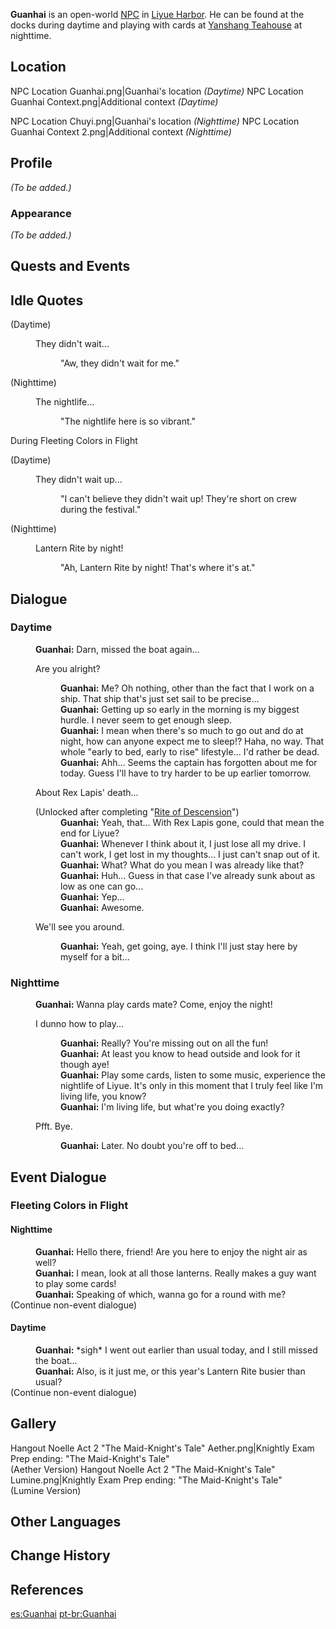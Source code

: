 {{Meta
<!-- REMOVE THIS TEMPLATE AFTER ADDING MISSING INFO -->
|missing_NPC_profile  = yes
}}
{{Character Infobox
|type             = Open-World NPC
|image            = NPC Guanhai.png
|region           = Liyue
|location         = Liyue
|title            = Sailor
|voiceJP          = [http://amuleto.jp/talents/美藤-優.html Mitou Yutaka ({{ja|美藤 優}})]<ref>Amuleto: [http://amuleto.jp/talents/美藤-優.html JP VA's Profile]</ref>
}}
'''Guanhai''' {{Lang|zh=观海|zh_rm=Guānhǎi}} is an open-world [[NPC]] in [[Liyue Harbor]]. He can be found at the docks during daytime and playing with cards at [[Yanshang Teahouse]] at nighttime.

==Location==
<gallery>
NPC Location Guanhai.png|Guanhai's location ''(Daytime)''
NPC Location Guanhai Context.png|Additional context ''(Daytime)''
</gallery>
<gallery>
NPC Location Chuyi.png|Guanhai's location ''(Nighttime)'' <!--same location-->
NPC Location Guanhai Context 2.png|Additional context ''(Nighttime)''
</gallery>

==Profile==
<!--detailed story/lore information goes here-->
''(To be added.)''

===Appearance===
''(To be added.)''

==Quests and Events==
{{Quests and Events}}

==Idle Quotes==
{{Dialogue Start}}
;(Daytime)
: {{DIcon|Idle}} They didn't wait...
:: {{A|VO Guanhai 01.ogg}} "Aw, they didn't wait for me."

;(Nighttime)
: {{DIcon|Idle}} The nightlife...
:: {{A|VO Guanhai 02.ogg}} "The nightlife here is so vibrant."
{{Dialogue End}}

;During Fleeting Colors in Flight
{{Dialogue Start}}
;(Daytime)
: {{DIcon|Idle}} They didn't wait up...
:: {{A|VO Guanhai Lantern Rite 01.ogg}} "I can't believe they didn't wait up! They're short on crew during the festival."

;(Nighttime)
: {{DIcon|Idle}} Lantern Rite by night!
:: {{A|VO Guanhai Lantern Rite 02.ogg}} "Ah, Lantern Rite by night! That's where it's at."
{{Dialogue End}}

==Dialogue==
===Daytime===
{{Dialogue Start}}
:'''Guanhai:''' Darn, missed the boat again...
:{{DIcon}} Are you alright?
::'''Guanhai:''' Me? Oh nothing, other than the fact that I work on a ship. That ship that's just set sail to be precise...
::'''Guanhai:''' Getting up so early in the morning is my biggest hurdle. I never seem to get enough sleep.
::'''Guanhai:''' I mean when there's so much to go out and do at night, how can anyone expect me to sleep!? Haha, no way. That whole "early to bed, early to rise" lifestyle... I'd rather be dead.
::'''Guanhai:''' Ahh... Seems the captain has forgotten about me for today. Guess I'll have to try harder to be up earlier tomorrow.
:{{DIcon}} About Rex Lapis' death...
:;(Unlocked after completing "[[Rite of Descension]]")
::'''Guanhai:''' Yeah, that... With Rex Lapis gone, could that mean the end for Liyue?
::'''Guanhai:''' Whenever I think about it, I just lose all my drive. I can't work, I get lost in my thoughts... I just can't snap out of it.
::'''Guanhai:''' What? What do you mean I was already like that?
::'''Guanhai:''' Huh... Guess in that case I've already sunk about as low as one can go...
::'''Guanhai:''' Yep...
::'''Guanhai:''' Awesome.
:{{DIcon}} We'll see you around.
::'''Guanhai:''' Yeah, get going, aye. I think I'll just stay here by myself for a bit...

===Nighttime===
:'''Guanhai:''' Wanna play cards mate? Come, enjoy the night!
:{{DIcon}} I dunno how to play...
::'''Guanhai:''' Really? You're missing out on all the fun!
::'''Guanhai:''' At least you know to head outside and look for it though aye!
::'''Guanhai:''' Play some cards, listen to some music, experience the nightlife of Liyue. It's only in this moment that I truly feel like I'm living life, you know?
::'''Guanhai:''' I'm living life, but what're you doing exactly?
:{{DIcon}} Pfft. Bye.
::'''Guanhai:''' Later. No doubt you're off to bed...
{{Dialogue End}}

==Event Dialogue==
===Fleeting Colors in Flight===
====Nighttime====
{{Dialogue Start}}
:'''Guanhai:''' Hello there, friend! Are you here to enjoy the night air as well?
:'''Guanhai:''' I mean, look at all those lanterns. Really makes a guy want to play some cards!
:'''Guanhai:''' Speaking of which, wanna go for a round with me?
;(Continue non-event dialogue)
====Daytime====
:'''Guanhai:''' *sigh* I went out earlier than usual today, and I still missed the boat...
:'''Guanhai:''' Also, is it just me, or this year's Lantern Rite busier than usual?
;(Continue non-event dialogue)
{{Dialogue End}}

==Gallery==
<gallery>
Hangout Noelle Act 2 "The Maid-Knight's Tale" Aether.png|Knightly Exam Prep ending: "The Maid-Knight's Tale"<br>(Aether Version)
Hangout Noelle Act 2 "The Maid-Knight's Tale" Lumine.png|Knightly Exam Prep ending: "The Maid-Knight's Tale"<br>(Lumine Version)
</gallery>

==Other Languages==
{{Other Languages
|default_hidden = 1
|en      = Guanhai
|zhs     = 观海
|zhs_rm  = Guānhǎi
|zht     = 觀海
|zht_rm  = Guānhǎi
|ja      = 観海
|ja_rm   = Kankai{{Assumed}}
|ko      = {{tt|관해|觀海}}
|es      = Guanhai
|fr      = Guanhai
|ru      = Гуань Хай
|th      = Guanhai
|vi      = Guanhai
|de      = Guanhai
|id      = Guanhai
|pt      = Guanhai
|tr      = Guanhai
|it      = Guanhai
}}

==Change History==
{{Change History|1.0}}

==References==
{{Reflist}}

[[es:Guanhai]]
[[pt-br:Guanhai]]